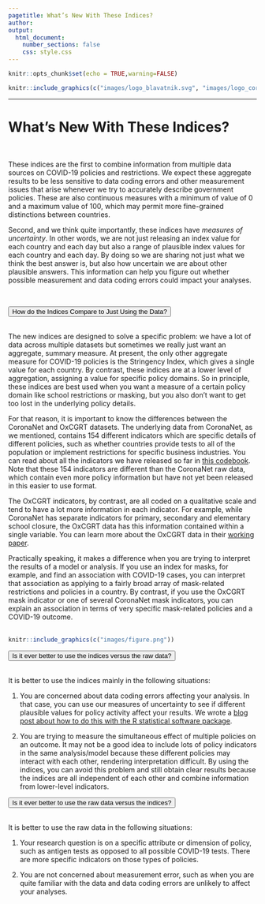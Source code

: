 ```yaml
---
pagetitle: What’s New With These Indices?
author: 
output: 
  html_document:
    number_sections: false
    css: style.css
---
```


```r
knitr::opts_chunk$set(echo = TRUE,warning=FALSE)

```

\renewcommand{\topfraction}{.85}
\renewcommand{\bottomfraction}{.7}
\renewcommand{\textfraction}{.15}
\renewcommand{\floatpagefraction}{.66}


```r
knitr::include_graphics(c("images/logo_blavatnik.svg", "images/logo_coronanet.png", "images/logo_hfp.png"))
``` 

***
# What’s New With These Indices?

<br>

These indices are the first to combine information from multiple data sources on COVID-19 policies and restrictions. We expect these aggregate results to be less sensitive to data coding errors and other measurement issues that arise whenever we try to accurately describe government policies. These are also continuous measures with a minimum of value of 0 and a maximum value of 100, which may permit more fine-grained distinctions between countries.

Second, and we think quite importantly, these indices have *measures of uncertainty*. In other words, we are not just releasing an index value for each country and each day but also a range of plausible index values for each country and each day. By doing so we are sharing not just what we think the best answer is, but also how uncertain we are about other plausible answers. This information can help you figure out whether possible measurement and data coding errors could impact your analyses.

<br> 

<button class="accordion">How do the Indices Compare to Just Using the Data?</button>
<div class="panel"><br>
    The new indices are designed to solve a specific problem: we have a lot of data across multiple datasets but sometimes we really just want an aggregate, summary measure. At present, the only other aggregate measure for COVID-19 policies is the Stringency Index, which gives a single value for each country. By contrast, these indices are at a lower level of aggregation, assigning a value for specific policy domains. So in principle, these indices are best used when you want a measure of a certain policy domain like school restrictions or masking, but you also don’t want to get too lost in the underlying policy details.

For that reason, it is important to know the differences between the CoronaNet and OxCGRT datasets. The underlying data from CoronaNet, as we mentioned, contains 154 different indicators which are specific details of different policies, such as whether countries provide tests to all of the population or implement restrictions for specific business industries. You can read about all the indicators we have released so far in [this codebook](https://docs.google.com/document/d/1ScKWFv7jOHYVQlsbqvf--yU0mO2JscTsNEmb0SMXcsg/edit?usp=sharing). Note that these 154 indicators are different than the CoronaNet raw data, which contain even more policy information but have not yet been released in this easier to use format.

The OxCGRT indicators, by contrast, are all coded on a qualitative scale and tend to have a lot more information in each indicator. For example, while CoronaNet has separate indicators for primary, secondary and elementary school closure, the OxCGRT data has this information contained within a single variable. You can learn more about the OxCGRT data in their [working paper](https://www.bsg.ox.ac.uk/research/publications/variation-government-responses-covid-19).

Practically speaking, it makes a difference when you are trying to interpret the results of a model or analysis. If you use an index for masks, for example, and find an association with COVID-19 cases, you can interpret that association as applying to a fairly broad array of mask-related restrictions and policies in a country. By contrast, if you use the OxCGRT mask indicator or one of several CoronaNet mask indicators, you can explain an association in terms of very specific mask-related policies and a COVID-19 outcome.
<br><br>
```r
knitr::include_graphics(c("images/figure.png"))
``` 
</div>
<button class="accordion">Is it ever better to use the indices versus the raw data?</button>
<div class="panel"><br>
It is better to use the indices mainly in the following situations:

1. You are concerned about data coding errors affecting your analysis. In that case, you can use our measures of uncertainty to see if different plausible values for policy activity affect your results. We wrote a [blog post about how to do this with the R statistical software package](https://www.robertkubinec.com/post/err_in_vars/). 

2. You are trying to measure the simultaneous effect of multiple policies on an outcome. It may not be a good idea to include lots of policy indicators in the same analysis/model because these different policies may interact with each other, rendering interpretation difficult. By using the indices, you can avoid this problem and still obtain clear results because the indices are all independent of each other and combine information from lower-level indicators.
<br>
</div>

<button class="accordion">Is it ever better to use the raw data versus the indices?</button>
<div class="panel"><br>
It is better to use the  raw data in the following situations:

1. Your research question is on a specific attribute or dimension of policy, such as antigen tests as opposed to all possible COVID-19 tests. There are more specific indicators on those types of  policies.

2. You are not concerned about measurement error, such as when you are quite familiar with the data and data coding errors are unlikely to affect your analyses.
<br>
</div>

<script>
        var acc = document.getElementsByClassName("accordion");
        var i;

        for (i = 0; i < acc.length; i++) {
          acc[i].addEventListener("click", function() {
            this.classList.toggle("activePanel");
            var panel = this.nextElementSibling;
            if (panel.style.maxHeight) {
              panel.style.maxHeight = null;
            } else {
              panel.style.maxHeight = panel.scrollHeight + "px";
            } 
          });
        }
</script>
